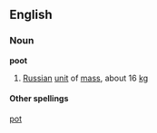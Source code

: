 ==English==
{{wikipedia}}
===Noun===
'''poot'''
# [[Russian]] [[unit]] of [[mass]], about 16 [[kg]]
====Other spellings====
[[pot]]